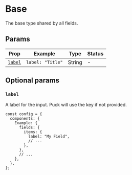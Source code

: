 # Base

The base type shared by all fields.

## Params

| Prop              | Example          | Type   | Status |
| ----------------- | ---------------- | ------ | ------ |
| [`label`](#label) | `label: "Title"` | String | -      |

## Optional params

### `label`

A label for the input. Puck will use the key if not provided.

```tsx {6} copy
const config = {
  components: {
    Example: {
      fields: {
        items: {
          label: "My Field",
          // ...
        },
      },
      // ...
    },
  },
};
```
